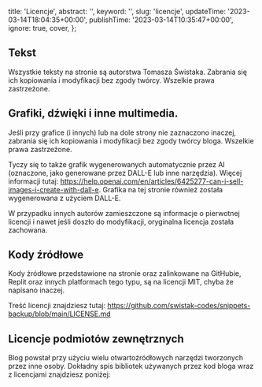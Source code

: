 
  title: 'Licencje',
  abstract:
    '',
  keyword: '',
  slug: 'licencje',
  updateTime: '2023-03-14T18:04:35+00:00',
  publishTime: '2023-03-14T10:35:47+00:00',
  ignore: true,
  cover,
};

## Tekst

Wszystkie teksty na stronie są autorstwa Tomasza Świstaka. Zabrania się ich kopiowania i modyfikacji bez zgody twórcy. Wszelkie prawa zastrzeżone.

## Grafiki, dźwięki i inne multimedia.

Jeśli przy grafice (i innych) lub na dole strony nie zaznaczono inaczej, zabrania się ich kopiowania i modyfikacji bez zgody twórcy bloga. Wszelkie prawa zastrzeżone.

Tyczy się to także grafik wygenerowanych automatycznie przez AI (oznaczone, jako generowane przez DALL-E lub inne narzędzia). Więcej informacji tutaj: https://help.openai.com/en/articles/6425277-can-i-sell-images-i-create-with-dall-e. Grafika na tej stronie również została wygenerowana z użyciem DALL-E.

W przypadku innych autorów zamieszczone są informacje o pierwotnej licencji i nawet jeśli doszło do modyfikacji, oryginalna licencja została zachowana.

## Kody źródłowe

Kody źródłowe przedstawione na stronie oraz zalinkowane na GitHubie, Replit oraz innych platformach tego typu, są na licencji MIT, chyba że napisano inaczej.

Treść licencji znajdziesz tutaj: https://github.com/swistak-codes/snippets-backup/blob/main/LICENSE.md

## Licencje podmiotów zewnętrznych

Blog powstał przy użyciu wielu otwartoźródłowych narzędzi tworzonych przez inne osoby. Dokładny spis bibliotek używanych przez kod bloga wraz z licencjami znajdziesz poniżej:
